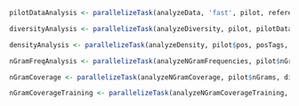 
```r
pilotDataAnalysis <- parallelizeTask(analyzeData, 'fast', pilot, referenceFiles, directories, regexPatterns)
```

```r
diversityAnalysis <- parallelizeTask(analyzeDiversity, pilot, pilotDataAnalysis, directories, regexPatterns)   
```

```r
densityAnalysis <- parallelizeTask(analyzeDensity, pilot$pos, posTags, directories)  
```

```r
nGramFreqAnalysis <- parallelizeTask(analyzeNGramFrequencies, pilot$nGrams, directories)
```

```r
nGramCoverage <- parallelizeTask(analyzeNGramCoverage, pilot$nGrams, directories)
```

```r
nGramCoverageTraining <- parallelizeTask(analyzeNGramCoverageTraining, training, validation, directories) 
```
